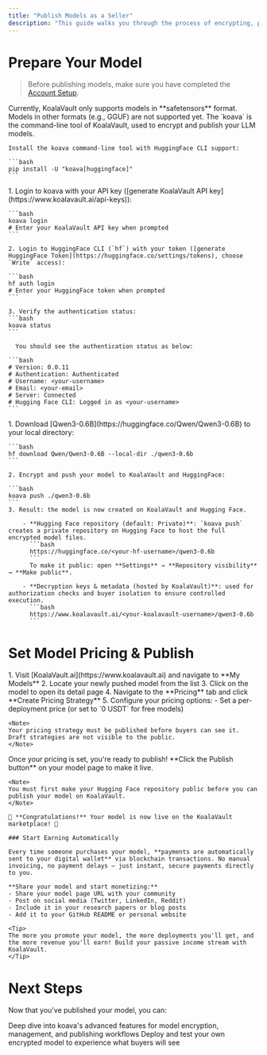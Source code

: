 ```yaml
---
title: "Publish Models as a Seller"
description: "This guide walks you through the process of encrypting, publishing and monetizing your LLM models on KoalaVault."
---
```


# Prepare Your Model

> Before publishing models, make sure you have completed the [Account Setup](/getting-started/quick-start#account-setup).

<Note>
Currently, KoalaVault only supports models in **safetensors** format. Models in other formats (e.g., GGUF) are not supported yet.
</Note>

<Steps>
  <Step title="Install koava CLI Tool">
    The `koava` is the command-line tool of KoalaVault, used to encrypt and publish your LLM models.

    Install the koava command-line tool with HuggingFace CLI support:

    ```bash
    pip install -U "koava[huggingface]"
    ```
  </Step>

  <Step title="Authentication Setup">
    1. Login to koava with your API key ([generate KoalaVault API key](https://www.koalavault.ai/api-keys)):
    
    ```bash
    koava login
    # Enter your KoalaVault API key when prompted
    ```

    2. Login to HuggingFace CLI (`hf`) with your token ([generate HuggingFace Token](https://huggingface.co/settings/tokens), choose `Write` access):

    ```bash
    hf auth login
    # Enter your HuggingFace token when prompted
    ```

    3. Verify the authentication status:
    ```bash
    koava status
    ```

      You should see the authentication status as below:
    
    ```bash
    # Version: 0.0.11
    # Authentication: Authenticated
    # Username: <your-username>
    # Email: <your-email>
    # Server: Connected 
    # Hugging Face CLI: Logged in as <your-username>
    ```
  
  </Step>

  <Step title="Encrypt & Push Model">
    1. Download [Qwen3-0.6B](https://huggingface.co/Qwen/Qwen3-0.6B) to your local directory:

    ```bash
    hf download Qwen/Qwen3-0.6B --local-dir ./qwen3-0.6b
    ```

    2. Encrypt and push your model to KoalaVault and HuggingFace:

    ```bash
    koava push ./qwen3-0.6b
    ```
    3. Result: the model is now created on KoalaVault and Hugging Face.

        - **Hugging Face repository (default: Private)**: `koava push` creates a private repository on Hugging Face to host the full encrypted model files.
          ```bash
          https://huggingface.co/<your-hf-username>/qwen3-0.6b
          ```
          To make it public: open **Settings** → **Repository visibility** → **Make public**.

        - **Decryption keys & metadata (hosted by KoalaVault)**: used for authorization checks and buyer isolation to ensure controlled execution.
          ```bash
          https://www.koalavault.ai/<your-koalavault-username>/qwen3-0.6b
          ```
  </Step>
</Steps>

# Set Model Pricing & Publish

<Steps>
  <Step title="Set Model Pricing">
    1. Visit [KoalaVault.ai](https://www.koalavault.ai) and navigate to **My Models**
    2. Locate your newly pushed model from the list
    3. Click on the model to open its detail page
    4. Navigate to the **Pricing** tab and click **Create Pricing Strategy**
    5. Configure your pricing options:
       - Set a per-deployment price (or set to `0 USDT` for free models)
    
    <Note>
    Your pricing strategy must be published before buyers can see it. Draft strategies are not visible to the public.
    </Note>
  </Step>

  <Step title="Publish & Share Your Model">
    Once your pricing is set, you're ready to publish! **Click the Publish button** on your model page to make it live.

    <Note>
    You must first make your Hugging Face repository public before you can publish your model on KoalaVault. 
    </Note>
    
    🎉 **Congratulations!** Your model is now live on the KoalaVault marketplace! 🌟
    
    ### Start Earning Automatically
    
    Every time someone purchases your model, **payments are automatically sent to your digital wallet** via blockchain transactions. No manual invoicing, no payment delays – just instant, secure payments directly to you.
    
    **Share your model and start monetizing:**
    - Share your model page URL with your community
    - Post on social media (Twitter, LinkedIn, Reddit)
    - Include it in your research papers or blog posts
    - Add it to your GitHub README or personal website
    
    <Tip>
    The more you promote your model, the more deployments you'll get, and the more revenue you'll earn! Build your passive income stream with KoalaVault.
    </Tip>
  </Step>
</Steps>

# Next Steps

Now that you've published your model, you can:

<CardGroup cols={2}>
  <Card title="Master the koava CLI" icon="terminal" href="/koava/index">
    Deep dive into koava's advanced features for model encryption, management, and publishing workflows
  </Card>
  
  <Card title="Test Your Encrypted Model" icon="rocket" href="/getting-started/deploy-models">
    Deploy and test your own encrypted model to experience what buyers will see
  </Card>
</CardGroup>


